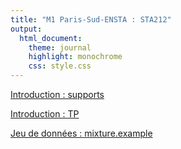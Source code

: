 ```yaml
---
title: "M1 Paris-Sud-ENSTA : STA212"
output:
  html_document:
    theme: journal
    highlight: monochrome
    css: style.css
---
```


[Introduction : supports](http://masedki.github.io/enseignements/sta212/intro_slides.pdf)

<!-- [Arbres de décision uniques et agrégation de modèles](http://masedki.github.io/enseignements/pdfs/arbres_agregation.pdf) -->

[Introduction : TP](http://masedki.github.io/enseignements/sta212/tp_intro.pdf)
<!-- [Corrigé](http://masedki.github.io/enseignements/sta212/tp_intro.R) -->

<!-- [Code : arbres de décision  pour la régression](http://masedki.github.io/enseignements/rcode/rpart_insurance.R) -->

<!-- [Code : arbres de décision  pour la classification et fôrets aléatoires](http://masedki.github.io/enseignements/rcode/rpart_pima.R) -->

<!-- [Code de la séance du 27/04/2020](http://masedki.github.io/enseignements/rcode/xgboost.R) -->

<!-- [TP : classification d'images](http://masedki.github.io/enseignements/sta212/mnist.pdf) -->
<!-- [Corrigé : séance du 04/05/2020](http://masedki.github.io/enseignements/rcode/tp_mnist.R) -->

<!-- [supports :  réseaux de neurones](http://masedki.github.io/enseignements/pdfs/apprentissage/nn.pdf) -->

[Jeu de données : mixture.example](http://masedki.github.io/enseignements/datasets/mixture_example.rda)

<!-- [Jeu de données coûts de soins](http://masedki.github.io/enseignements/datasets/insurance.rda) -->